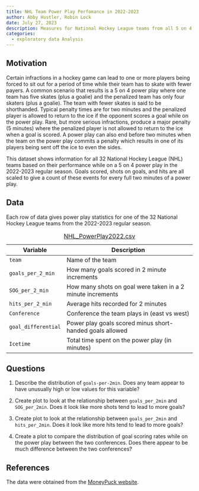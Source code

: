```yaml
---
title: NHL Team Power Play Perfomance in 2022-2023
author: Abby Hustler, Robin Lock
date: July 27, 2023
description: Measures for National Hockey League teams from all 5 on 4 power plays in the 2022-2023 season.  
categories:
  - exploratory data Analysis
---
```


## Motivation

Certain infractions in a hockey game can lead to one or more players being forced to sit out for a period of time while their team has to skate with fewer payers. A common scenario that results is a 5 on 4 power play where one team has five skates (plus a goalie) and the penalized team has only four skaters (plus a goalie). The team with fewer skates is said to be shorthanded. Typical penalty times are for two minutes and the penalized player is allowed to return to the ice if the opponent scores a goal while on the power play. Rare, but more serious infractions, produce a major penalty (5 minutes) where the penalized player is not allowed to return to the ice when a goal is scored. A power play can also end before two minutes when the team on the power play commits a penalty which results in one of its players being sent off the ice to even the sides.

This dataset shows information for all 32 National Hockey League (NHL) teams based on their performance while on a 5 on 4 power play in the 2022-2023 regular season. Goals scored, shots on goals, and hits are all scaled to give a count of these events for every full two minutes of a power play.

## Data

Each row of data gives power play statistics for one of the 32 National Hockey League teams from the 2022-2023 regular season.

| Variable            | Description                                                |
|---------------------|---------------------------------------------------|
| `team`              | Name of the team                                           |
| `goals_per_2_min`   | How many goals scored in 2 minute increments               |
| `SOG_per_2_min`     | How many shots on goal were taken in a 2 minute increments |
| `hits_per_2_min`    | Average hits recorded for 2 minutes                        |
| `Conference`        | Conference the team plays in (east vs west)                |
| `goal_differential` | Power play goals scored minus short-handed goals allowed   |
| `Icetime`           | Total time spent on the power play (in minutes)            |

: [NHL_PowerPlay2022.csv](../data/NHL_PowerPlay2022.csv)

## Questions

1.  Describe the distribution of `goals-per-2min`. Does any team appear to have unusually high or low values for this variable?

2.  Create plot to look at the relationship between `goals_per_2min` and `SOG_per_2min`. Does it look like more shots tend to lead to more goals?

3.  Create plot to look at the relationship between `goals_per_2min` and `hits_per_2min`. Does it look like more hits tend to lead to more goals?

4.  Create a plot to compare the distribution of goal scoring rates while on the power play between the two conferences. Does there appear to be much difference between the two conferences?

## References

The data were obtained from the [MoneyPuck website](https://moneypuck.com/moneypuck/playerData/seasonSummary/2022/regular/teams).
